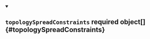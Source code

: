 
<details className="config-field" data-expandable="false" open>
<summary>

## `topologySpreadConstraints` <span class="config-field-required" data-required="false">required</span> <span class="config-field-type">object[]</span> <span class="config-field-default"></span> <span class="config-field-enum"></span> {#topologySpreadConstraints}



</summary>



</details>
